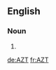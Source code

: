 {{also|azt}}
==English==

===Noun===
{{en-noun}}

# {{abbreviation of|azidothymidine|lang=en}}

[[de:AZT]]
[[fr:AZT]]